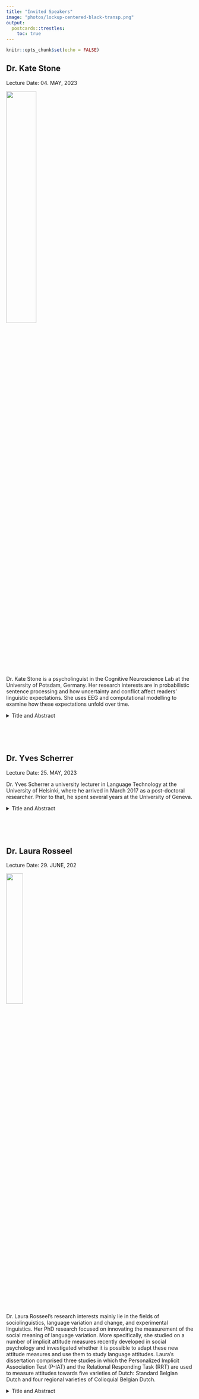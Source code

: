 ```yaml
---
title: "Invited Speakers"
image: "photos/lockup-centered-black-transp.png"
output:
  postcards::trestles:
    toc: true
---
```


```r
knitr::opts_chunk$set(echo = FALSE)
```


## Dr. Kate Stone

Lecture Date: 04. MAY, 2023

![](./photos/Kate_Stone.jpeg){width=40%}

Dr. Kate Stone is a psycholinguist in the Cognitive Neuroscience Lab at the University of Potsdam, Germany. Her research interests are in probabilistic sentence processing and how uncertainty and conflict affect readers' linguistic expectations. She uses EEG and computational modelling to examine how these expectations unfold over time.

<details>
  <summary>Title and Abstract</summary>
  
<br>
  
**Title: Eyetracking in Psycholinguistics**

*Tracking language users' eyes as they read or listen provides us with valuable insights into language cognition. By analysing how the eyes move as new input is received, we can make inferences about changes in cognitive processing. A common question in language cognition research is about the timing of these changes: for example, are non-native listeners slower to comprehend particular types of sentences than native speakers? If so, why? In this talk I will discuss how reading eye tracking and the visual world paradigm can be used for analysing the timecourse of language processing. I will introduce our own method for quantifying and comparing the onsets of experimental effects in visual world data, and show how the method allowed us to answer a question about why non-native speakers might be slower to process particular types of syntactic cues. Overall, the talk should give a broad overview of the issue of timecourse analysis in eye tracking, as well as introduce a specific timecourse analysis method with links to example code and data.*

</details> 


<br>
<br>
<br>




## Dr. Yves Scherrer

Lecture Date: 25. MAY, 2023


Dr. Yves Scherrer a university lecturer in Language Technology at the University of Helsinki, where he arrived in March 2017 as a post-doctoral researcher. Prior to that, he spent several years at the University of Geneva.

<details>
  <summary>Title and Abstract</summary>

TBD

</details> 


<br>
<br>
<br>




## Dr. Laura Rosseel

Lecture Date: 29. JUNE, 202

![](./photos/Laura_Rosseel.jpeg){width=30%}

Dr. Laura Rosseel's research interests mainly lie in the fields of sociolinguistics, language variation and change, and experimental linguistics. Her PhD research focused on innovating the measurement of the social meaning of language variation. More specifically, she studied on a number of implicit attitude measures recently developed in social psychology and investigated whether it is possible to adapt these new attitude measures and use them to study language attitudes. Laura’s dissertation comprised three studies in which the Personalized Implicit Association Test (P-IAT) and the Relational Responding Task (RRT) are used to measure attitudes towards five varieties of Dutch: Standard Belgian Dutch and four regional varieties of Colloquial Belgian Dutch.

<details>
  <summary>Title and Abstract</summary>

TBD

</details> 



<br>
<br>
<br>





